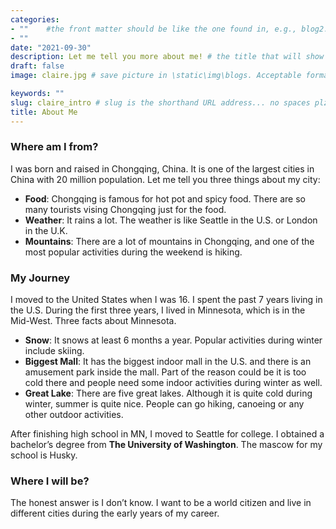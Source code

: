 ```yaml
---
categories:  
- ""    #the front matter should be like the one found in, e.g., blog2.md. It cannot be like the normal Rmd we used
- ""
date: "2021-09-30"
description: Let me tell you more about me! # the title that will show up once someone gets to this page
draft: false
image: claire.jpg # save picture in \static\img\blogs. Acceptable formats= jpg, jpeg, or png . Your iPhone pics wont work

keywords: ""
slug: claire_intro # slug is the shorthand URL address... no spaces plz
title: About Me
---
```

  

### Where am I from? 

I was born and raised in Chongqing, China. It is one of the largest cities in China with 20 million population. Let me tell you three things about my city: 

- **Food**: Chongqing is famous for hot pot and spicy food. There are so many tourists vising Chongqing just for the food. 
- **Weather**: It rains a lot. The weather is like Seattle in the U.S. or London in the U.K.
- **Mountains**: There are a lot of mountains in Chongqing, and one of the most popular activities during the weekend is hiking. 

### My Journey 

I moved to the United States when I was 16. I spent the past 7 years living in the U.S. During the first three years, I lived in Minnesota, which is in the Mid-West. Three facts about Minnesota. 

- **Snow**: It snows at least 6 months a year. Popular activities during winter include skiing. 
- **Biggest Mall**: It has the biggest indoor mall in the U.S. and there is an amusement park inside the mall. Part of the reason could be it is too cold there and people need some indoor activities during winter as well. 
- **Great Lake**: There are five great lakes. Although it is quite cold during winter, summer is quite nice. People can go hiking, canoeing or any other outdoor activities. 

After finishing high school in MN, I moved to Seattle for college. I obtained a bachelor's degree from **The University of Washington**. The mascow for my school is Husky. 


### Where I will be? 

The honest answer is I don't know. I want to be a world citizen and live in different cities during the early years of my career. 



